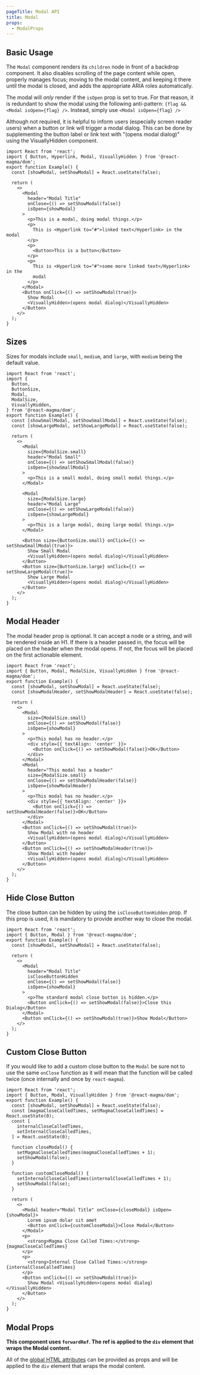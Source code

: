 ```yaml
---
pageTitle: Modal API
title: Modal
props:
  - ModalProps
---
```


## Basic Usage

The `Modal` component renders its `children` node in front of a backdrop component. It also disables scrolling of the page content while open,
properly manages focus; moving to the modal content, and keeping it there until the modal is closed, and adds the appropriate ARIA roles automatically.

The modal will _only_ render if the `isOpen` prop is set to true. For that reason, it is redundant to show the modal using the following anti-pattern: `{flag && <Modal isOpen={flag} />`. Instead,
simply use `<Modal isOpen={flag} />`

Although not required, it is helpful to inform users (especially screen reader users) when a button or link will trigger a modal dialog.
This can be done by supplementing the button label or link text with "(opens modal dialog)" using the <Link to="/api/visually-hidden/">VisuallyHidden</Link> component.

```tsx
import React from 'react';
import { Button, Hyperlink, Modal, VisuallyHidden } from '@react-magma/dom';
export function Example() {
  const [showModal, setShowModal] = React.useState(false);

  return (
    <>
      <Modal
        header="Modal Title"
        onClose={() => setShowModal(false)}
        isOpen={showModal}
      >
        <p>This is a modal, doing modal things.</p>
        <p>
          This is <Hyperlink to="#">linked text</Hyperlink> in the modal
        </p>
        <p>
          <Button>This is a button</Button>
        </p>
        <p>
          This is <Hyperlink to="#">some more linked text</Hyperlink> in the
          modal
        </p>
      </Modal>
      <Button onClick={() => setShowModal(true)}>
        Show Modal
        <VisuallyHidden>(opens modal dialog)</VisuallyHidden>
      </Button>
    </>
  );
}
```

## Sizes

Sizes for modals include `small`, `medium`, and `large`, with `medium` being the default value.

```tsx
import React from 'react';
import {
  Button,
  ButtonSize,
  Modal,
  ModalSize,
  VisuallyHidden,
} from '@react-magma/dom';
export function Example() {
  const [showSmallModal, setShowSmallModal] = React.useState(false);
  const [showLargeModal, setShowLargeModal] = React.useState(false);

  return (
    <>
      <Modal
        size={ModalSize.small}
        header="Modal Small"
        onClose={() => setShowSmallModal(false)}
        isOpen={showSmallModal}
      >
        <p>This is a small modal, doing small modal things.</p>
      </Modal>

      <Modal
        size={ModalSize.large}
        header="Modal Large"
        onClose={() => setShowLargeModal(false)}
        isOpen={showLargeModal}
      >
        <p>This is a large modal, doing large modal things.</p>
      </Modal>

      <Button size={ButtonSize.small} onClick={() => setShowSmallModal(true)}>
        Show Small Modal
        <VisuallyHidden>(opens modal dialog)</VisuallyHidden>
      </Button>
      <Button size={ButtonSize.large} onClick={() => setShowLargeModal(true)}>
        Show Large Modal
        <VisuallyHidden>(opens modal dialog)</VisuallyHidden>
      </Button>
    </>
  );
}
```

## Modal Header

The modal header prop is optional. It can accept a node or a string, and will be rendered inside an H1.
If there is a header passed in, the focus will be placed on the header when the modal opens. If not, the focus will be placed on
the first actionable element.

```tsx
import React from 'react';
import { Button, Modal, ModalSize, VisuallyHidden } from '@react-magma/dom';
export function Example() {
  const [showModal, setShowModal] = React.useState(false);
  const [showModalHeader, setShowModalHeader] = React.useState(false);

  return (
    <>
      <Modal
        size={ModalSize.small}
        onClose={() => setShowModal(false)}
        isOpen={showModal}
      >
        <p>This modal has no header.</p>
        <div style={{ textAlign: 'center' }}>
          <Button onClick={() => setShowModal(false)}>OK</Button>
        </div>
      </Modal>
      <Modal
        header="This modal has a header"
        size={ModalSize.small}
        onClose={() => setShowModalHeader(false)}
        isOpen={showModalHeader}
      >
        <p>This modal has no header.</p>
        <div style={{ textAlign: 'center' }}>
          <Button onClick={() => setShowModalHeader(false)}>OK</Button>
        </div>
      </Modal>
      <Button onClick={() => setShowModal(true)}>
        Show Modal with no header
        <VisuallyHidden>(opens modal dialog)</VisuallyHidden>
      </Button>
      <Button onClick={() => setShowModalHeader(true)}>
        Show Modal with header
        <VisuallyHidden>(opens modal dialog)</VisuallyHidden>
      </Button>
    </>
  );
}
```

## Hide Close Button

The close button can be hidden by using the `isCloseButtonHidden` prop. If this prop is used, it is mandatory to provide another way to close the modal.

```tsx
import React from 'react';
import { Button, Modal } from '@react-magma/dom';
export function Example() {
  const [showModal, setShowModal] = React.useState(false);

  return (
    <>
      <Modal
        header="Modal Title"
        isCloseButtonHidden
        onClose={() => setShowModal(false)}
        isOpen={showModal}
      >
        <p>The standard modal close button is hidden.</p>
        <Button onClick={() => setShowModal(false)}>Close this Dialog</Button>
      </Modal>
      <Button onClick={() => setShowModal(true)}>Show Modal</Button>
    </>
  );
}
```

## Custom Close Button

If you would like to add a custom close button to the `Modal` be sure not to use the same `onClose` function as it will mean that the function will be called twice (once internally and once by `react-magma`).

```tsx
import React from 'react';
import { Button, Modal, VisuallyHidden } from '@react-magma/dom';
export function Example() {
  const [showModal, setShowModal] = React.useState(false);
  const [magmaCloseCalledTimes, setMagmaCloseCalledTimes] = React.useState(0);
  const [
    internalCloseCalledTimes,
    setInternalCloseCalledTimes,
  ] = React.useState(0);

  function closeModal() {
    setMagmaCloseCalledTimes(magmaCloseCalledTimes + 1);
    setShowModal(false);
  }

  function customCloseModal() {
    setInternalCloseCalledTimes(internalCloseCalledTimes + 1);
    setShowModal(false);
  }

  return (
    <>
      <Modal header="Modal Title" onClose={closeModal} isOpen={showModal}>
        Lorem ipsum dolar sit amet
        <Button onClick={customCloseModal}>Close Modal</Button>
      </Modal>
      <p>
        <strong>Magma Close Called Times:</strong> {magmaCloseCalledTimes}
      </p>
      <p>
        <strong>Internal Close Called Times:</strong> {internalCloseCalledTimes}
      </p>
      <Button onClick={() => setShowModal(true)}>
        Show Modal <VisuallyHidden>(opens modal dialog)</VisuallyHidden>
      </Button>
    </>
  );
}
```

## Modal Props

**This component uses `forwardRef`. The ref is applied to the `div` element that wraps the Modal content.**

All of the [global HTML attributes](https://developer.mozilla.org/en-US/docs/Web/HTML/Global_attributes) can be provided as props and will be applied to the `div` element that wraps the modal content.

<ModalProps />
